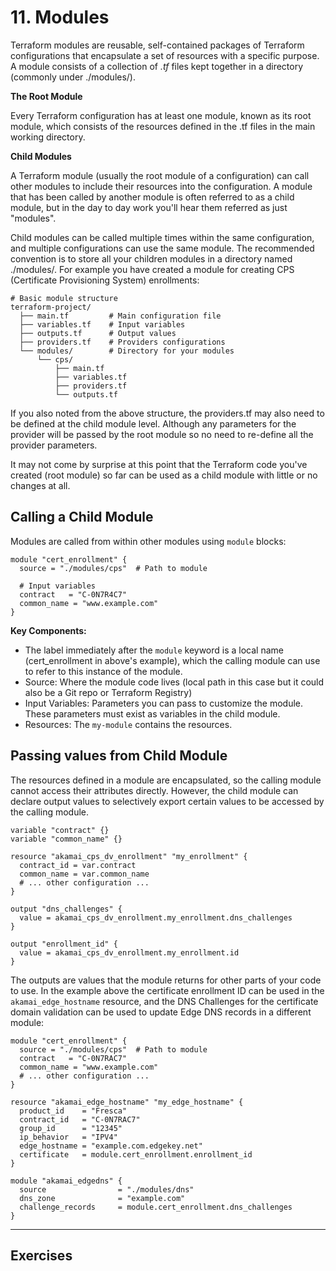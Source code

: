# 11. Modules

Terraform modules are reusable, self-contained packages of Terraform configurations that encapsulate a set of resources with a specific purpose. A module consists of a collection of _.tf_ files kept together in a directory (commonly under ./modules/). 

**The Root Module**

Every Terraform configuration has at least one module, known as its root module, which consists of the resources defined in the .tf files in the main working directory.

**Child Modules**

A Terraform module (usually the root module of a configuration) can call other modules to include their resources into the configuration. A module that has been called by another module is often referred to as a child module, but in the day to day work you'll hear them referred as just "modules". 

Child modules can be called multiple times within the same configuration, and multiple configurations can use the same module. The recommended convention is to store all your children modules in a directory named ./modules/. For example you have created a module for creating CPS (Certificate Provisioning System) enrollments:

```text {6-7}
# Basic module structure
terraform-project/
  ├── main.tf         # Main configuration file
  ├── variables.tf    # Input variables
  ├── outputs.tf      # Output values
  ├── providers.tf    # Providers configurations
  └── modules/        # Directory for your modules
      └── cps/
          ├── main.tf
          ├── variables.tf
          ├── providers.tf
          └── outputs.tf
```

If you also noted from the above structure, the providers.tf may also need to be defined at the child module level. Although any parameters for the provider will be passed by the root module so no need to re-define all the provider parameters.

It may not come by surprise at this point that the Terraform code you've created (root module) so far can be used as a child module with little or no changes at all.

## Calling a Child Module
Modules are called from within other modules using `module` blocks:
```hcl filename="main.tf" {2}
module "cert_enrollment" {
  source = "./modules/cps"  # Path to module
  
  # Input variables
  contract   = "C-0N7R4C7"
  common_name = "www.example.com"
}
```

**Key Components:**
* The label immediately after the `module` keyword is a local name (cert_enrollment in above's example), which the calling module can use to refer to this instance of the module.
* Source: Where the module code lives (local path in this case but it could also be a Git repo or Terraform Registry)
* Input Variables: Parameters you can pass to customize the module. These parameters must exist as variables in the child module.
* Resources: The `my-module` contains the resources.

## Passing values from Child Module
The resources defined in a module are encapsulated, so the calling module cannot access their attributes directly. However, the child module can declare output values to selectively export certain values to be accessed by the calling module.   

```hcl filename="./modules/cps/variables.tf" copy
variable "contract" {}
variable "common_name" {}
```

```hcl filename="./modules/cps/main.tf" copy {}
resource "akamai_cps_dv_enrollment" "my_enrollment" {
  contract_id = var.contract
  common_name = var.common_name
  # ... other configuration ...
}
```

```hcl filename="./modules/cps/outputs.tf" copy {}
output "dns_challenges" {
  value = akamai_cps_dv_enrollment.my_enrollment.dns_challenges
}

output "enrollment_id" {
  value = akamai_cps_dv_enrollment.my_enrollment.id
}
```

The outputs are values that the module returns for other parts of your code to use. In the example above the certificate enrollment ID can be used in the `akamai_edge_hostname` resource, and the DNS Challenges for the certificate domain validation can be used to update Edge DNS records in a different module:

```hcl filename="main.tf" copy {14,20}
module "cert_enrollment" {
  source = "./modules/cps"  # Path to module
  contract   = "C-0N7RAC7"
  common_name = "www.example.com"
  # ... other configuration ...
}

resource "akamai_edge_hostname" "my_edge_hostname" {
  product_id    = "Fresca"
  contract_id   = "C-0N7RAC7"
  group_id      = "12345"
  ip_behavior   = "IPV4"
  edge_hostname = "example.com.edgekey.net"
  certificate   = module.cert_enrollment.enrollment_id
}

module "akamai_edgedns" {
  source                = "./modules/dns"
  dns_zone              = "example.com"
  challenge_records     = module.cert_enrollment.dns_challenges
}
```

---


## Exercises

<ExerciseModules />